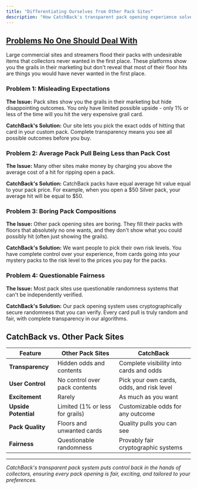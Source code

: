 ```yaml
---
title: "Differentiating Ourselves from Other Pack Sites"
description: "How CatchBack's transparent pack opening experience solves the problems other pack opening sites create"
---
```



## <u>Problems No One Should Deal With</u>

Large commercial sites and streamers flood their packs with undesirable items that collectors never wanted in the first place. These platforms show you the grails in their marketing but don't reveal that most of their floor hits are things you would have never wanted in the first place.

### Problem 1: Misleading Expectations
**The Issue:** Pack sites show you the grails in their marketing but hide disappointing outcomes. You only have limited possible upside - only 1% or less of the time will you hit the very expensive grail card.

**CatchBack's Solution:** Our site lets you pick the exact odds of hitting that card in your custom pack. Complete transparency means you see all possible outcomes before you buy.

### Problem 2: Average Pack Pull Being Less than Pack Cost
**The Issue:** Many other sites make money by charging you above the average cost of a hit for ripping open a pack.

**CatchBack's Solution:** CatchBack packs have equal average hit value equal to your pack price. For example, when you open a \$50 Silver pack, your average hit will be equal to \$50.

### Problem 3: Boring Pack Compositions
**The Issue:** Other pack opening sites are boring. They fill their packs with floors that absolutely no one wants, and they don't show what you could possibly hit (often just showing the grails).

**CatchBack's Solution:** We want people to pick their own risk levels. You have complete control over your experience, from cards going into your mystery packs to the risk level to the prices you pay for the packs.

### Problem 4: Questionable Fairness
**The Issue:** Most pack sites use questionable randomness systems that can't be independently verified.

**CatchBack's Solution:** Our pack opening system uses cryptographically secure randomness that you can verify. Every card pull is truly random and fair, with complete transparency in our algorithms.

## CatchBack vs. Other Pack Sites

| Feature | Other Pack Sites | CatchBack |
|---------|------------------|-----------|
| **Transparency** | Hidden odds and contents | Complete visibility into cards and odds |
| **User Control** | No control over pack contents | Pick your own cards, odds, and risk level |
| **Excitement** | Rarely | As much as you want |
| **Upside Potential** | Limited (1% or less for grails) | Customizable odds for any outcome |
| **Pack Quality** | Floors and unwanted cards | Quality pulls you can see |
| **Fairness** | Questionable randomness | Provably fair cryptographic systems |

---

*CatchBack's transparent pack system puts control back in the hands of collectors, ensuring every pack opening is fair, exciting, and tailored to your preferences.*
